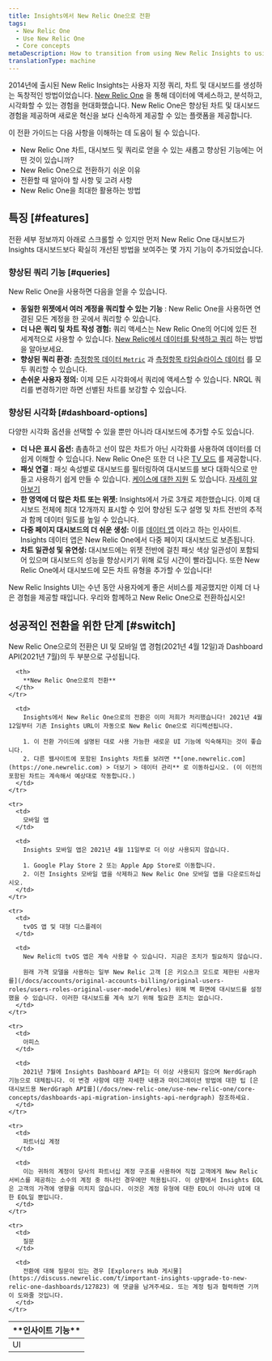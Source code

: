 ```yaml
---
title: Insights에서 New Relic One으로 전환
tags:
  - New Relic One
  - Use New Relic One
  - Core concepts
metaDescription: How to transition from using New Relic Insights to using New Relic One.
translationType: machine
---
```


2014년에 출시된 New Relic Insights는 사용자 지정 쿼리, 차트 및 대시보드를 생성하는 독창적인 방법이었습니다. [New Relic One](/docs/new-relic-one/use-new-relic-one/get-started/introduction-new-relic-one) 을 통해 데이터에 액세스하고, 분석하고, 시각화할 수 있는 경험을 현대화했습니다. New Relic One은 향상된 차트 및 대시보드 경험을 제공하며 새로운 혁신을 보다 신속하게 제공할 수 있는 플랫폼을 제공합니다.

이 전환 가이드는 다음 사항을 이해하는 데 도움이 될 수 있습니다.

* New Relic One 차트, 대시보드 및 쿼리로 얻을 수 있는 새롭고 향상된 기능에는 어떤 것이 있습니까?
* New Relic One으로 전환하기 쉬운 이유
* 전환할 때 알아야 할 사항 및 고려 사항
* New Relic One을 최대한 활용하는 방법

## 특징 [#features]

전환 세부 정보까지 아래로 스크롤할 수 있지만 먼저 New Relic One 대시보드가 Insights 대시보드보다 확실히 개선된 방법을 보여주는 몇 가지 기능이 추가되었습니다.

### 향상된 쿼리 기능 [#queries]

New Relic One을 사용하면 다음을 얻을 수 있습니다.

* **동일한 위젯에서 여러 계정을 쿼리할 수 있는 기능** : New Relic One을 사용하면 연결된 모든 계정을 한 곳에서 쿼리할 수 있습니다.
* **더 나은 쿼리 및 차트 작성 경험:** 쿼리 액세스는 New Relic One의 어디에 있든 전 세계적으로 사용할 수 있습니다. [New Relic에서 데이터를 탐색하고 쿼리](/docs/query-your-data/explore-query-data/get-started/introduction-querying-new-relic-data/) 하는 방법을 알아보세요.
* **향상된 쿼리 환경:** [측정항목 데이터 `Metric`](/docs/data-ingest-apis/get-data-new-relic/metric-api/view-query-you-metric-data) 과 [측정항목 타임슬라이스 데이터](/docs/query-data/nrql-new-relic-query-language/nrql-query-tutorials/query-metric-timeslice-data-nrql) 를 모두 쿼리할 수 있습니다.
* **손쉬운 사용자 정의:** 이제 모든 시각화에서 쿼리에 액세스할 수 있습니다. NRQL 쿼리를 변경하기만 하면 선별된 차트를 보강할 수 있습니다.

### 향상된 시각화 [#dashboard-options]

다양한 시각화 옵션을 선택할 수 있을 뿐만 아니라 대시보드에 추가할 수도 있습니다.

* **더 나은 표시 옵션:** 촘촘하고 선이 많은 차트가 아닌 시각화를 사용하여 데이터를 더 쉽게 이해할 수 있습니다. New Relic One은 또한 더 나은 [TV 모드](/docs/query-your-data/explore-query-data/dashboards/manage-your-dashboard#dash-visual-tv) 를 제공합니다.
* **패싯 연결** : 패싯 속성별로 대시보드를 필터링하여 대시보드를 보다 대화식으로 만들고 사용하기 쉽게 만들 수 있습니다. [케이스에 대한 지원](/docs/query-your-data/explore-query-data/dashboards/filter-new-relic-one-dashboards-facets/#facet-linking-cases) 도 있습니다. [자세히 알아보기](/docs/query-your-data/explore-query-data/dashboards/filter-new-relic-one-dashboards-facets)
* **한 영역에 더 많은 차트 또는 위젯:** Insights에서 가로 3개로 제한했습니다. 이제 대시보드 전체에 최대 12개까지 표시할 수 있어 향상된 도구 설명 및 차트 전반의 추적과 함께 데이터 밀도를 높일 수 있습니다.
* **다중 페이지 대시보드의 더 쉬운 생성:** 이를 [데이터 앱](/docs/dashboards/new-relic-one-dashboards/manage-your-dashboard/create-dashboards-have-multiple-pages) 이라고 하는 인사이트. Insights 데이터 앱은 New Relic One에서 다중 페이지 대시보드로 보존됩니다.
* **차트 일관성 및 유연성:** 대시보드에는 위젯 전반에 걸친 패싯 색상 일관성이 포함되어 있으며 대시보드의 성능을 향상시키기 위해 로딩 시간이 빨라집니다. 또한 New Relic One에서 대시보드에 모든 차트 유형을 추가할 수 있습니다!

New Relic Insights UI는 수년 동안 사용자에게 좋은 서비스를 제공했지만 이제 더 나은 경험을 제공할 때입니다. 우리와 함께하고 New Relic One으로 전환하십시오!

## 성공적인 전환을 위한 단계 [#switch]

New Relic One으로의 전환은 UI 및 모바일 앱 경험(2021년 4월 12일)과 Dashboard API(2021년 7월)의 두 부분으로 구성됩니다.

<table>
  <thead>
    <tr>
      <th style={{ width: "200px" }}>
        **인사이트 기능**
      </th>

      <th>
        **New Relic One으로의 전환**
      </th>
    </tr>
  </thead>

  <tbody>
    <tr>
      <td>
        UI
      </td>

      <td>
        Insights에서 New Relic One으로의 전환은 이미 저희가 처리했습니다! 2021년 4월 12일부터 기존 Insights URL이 자동으로 New Relic One으로 리디렉션됩니다.

        1. 이 전환 가이드에 설명된 대로 사용 가능한 새로운 UI 기능에 익숙해지는 것이 좋습니다.
        2. 다른 웹사이트에 포함된 Insights 차트를 보려면 **[one.newrelic.com](https://one.newrelic.com) > 더보기 > 데이터 관리** 로 이동하십시오. (이 이전의 포함된 차트는 계속해서 예상대로 작동합니다.)
      </td>
    </tr>

    <tr>
      <td>
        모바일 앱
      </td>

      <td>
        Insights 모바일 앱은 2021년 4월 11일부로 더 이상 사용되지 않습니다.

        1. Google Play Store 2 또는 Apple App Store로 이동합니다.
        2. 이전 Insights 모바일 앱을 삭제하고 New Relic One 모바일 앱을 다운로드하십시오.
      </td>
    </tr>

    <tr>
      <td>
        tvOS 앱 및 대형 디스플레이
      </td>

      <td>
        New Relic의 tvOS 앱은 계속 사용할 수 있습니다. 지금은 조치가 필요하지 않습니다.

        원래 가격 모델을 사용하는 일부 New Relic 고객 [은 키오스크 모드로 제한된 사용자를](/docs/accounts/original-accounts-billing/original-users-roles/users-roles-original-user-model/#roles) 위해 벽 화면에 대시보드를 설정했을 수 있습니다. 이러한 대시보드를 계속 보기 위해 필요한 조치는 없습니다.
      </td>
    </tr>

    <tr>
      <td>
        아피스
      </td>

      <td>
        2021년 7월에 Insights Dashboard API는 더 이상 사용되지 않으며 NerdGraph 기능으로 대체됩니다. 이 변경 사항에 대한 자세한 내용과 마이그레이션 방법에 대한 팁 [은 대시보드용 NerdGraph API를](/docs/new-relic-one/use-new-relic-one/core-concepts/dashboards-api-migration-insights-api-nerdgraph) 참조하세요.
      </td>
    </tr>

    <tr>
      <td>
        파트너십 계정
      </td>

      <td>
        이는 귀하의 계정이 당사의 파트너십 계정 구조를 사용하여 직접 고객에게 New Relic 서비스를 제공하는 소수의 계정 중 하나인 경우에만 적용됩니다. 이 상황에서 Insights EOL은 고객의 가격에 영향을 미치지 않습니다. 이것은 계정 유형에 대한 EOL이 아니라 UI에 대한 EOL일 뿐입니다.
      </td>
    </tr>

    <tr>
      <td>
        질문
      </td>

      <td>
        전환에 대해 질문이 있는 경우 [Explorers Hub 게시물](https://discuss.newrelic.com/t/important-insights-upgrade-to-new-relic-one-dashboards/127823) 에 댓글을 남겨주세요. 또는 계정 팀과 협력하면 기꺼이 도와줄 것입니다.
      </td>
    </tr>
  </tbody>
</table>
